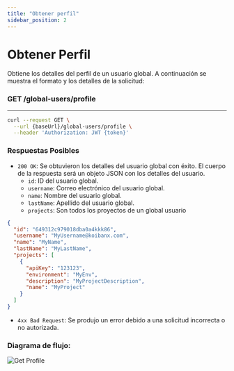 ```yaml
---
title: "Obtener perfil"
sidebar_position: 2
---
```


# Obtener Perfil

Obtiene los detalles del perfil de un usuario global. A continuación se muestra el formato y los detalles de la solicitud:

### <span>GET</span> /global-users/profile

---

```bash
curl --request GET \
  --url {baseUrl}/global-users/profile \
  --header 'Authorization: JWT {token}'
```

### Respuestas Posibles

- `200 OK`: Se obtuvieron los detalles del usuario global con éxito. El cuerpo de la respuesta será un objeto JSON con los detalles del usuario.
  - `id`: ID del usuario global.
  - `username`: Correo electrónico del usuario global.
  - `name`: Nombre del usuario global.
  - `lastName`: Apellido del usuario global.
  - `projects`: Son todos los proyectos de un global usuario

```json
{
  "id": "649312c979018dba0a4kkk86",
  "username": "MyUsername@koibanx.com",
  "name": "MyName",
  "lastName": "MyLastName",
  "projects": [
    {
      "apiKey": "123123",
      "environment": "MyEnv",
      "description": "MyProjectDescription",
      "name": "MyProject"
    }
  ]
}
```

- `4xx Bad Request`: Se produjo un error debido a una solicitud incorrecta o no autorizada.

### Diagrama de flujo:

![Get Profile](./getProfile.png)
